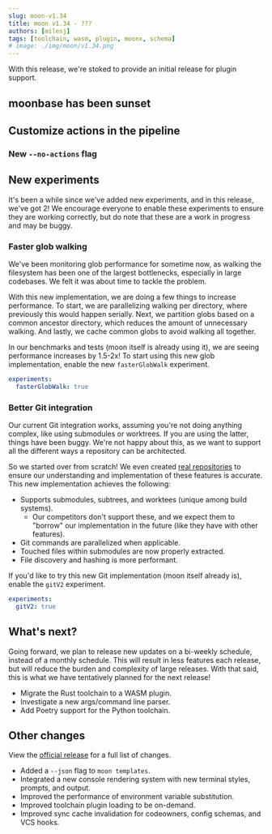 ```yaml
---
slug: moon-v1.34
title: moon v1.34 - ???
authors: [milesj]
tags: [toolchain, wasm, plugin, moonx, schema]
# image: ./img/moon/v1.34.png
---
```


With this release, we're stoked to provide an initial release for plugin support.

<!--truncate-->

## moonbase has been sunset

## Customize actions in the pipeline

### New `--no-actions` flag

## New experiments

It's been a while since we've added new experiments, and in this release, we've got 2! We encourage
everyone to enable these experiments to ensure they are working correctly, but do note that these
are a work in progress and may be buggy.

### Faster glob walking

We've been monitoring glob performance for sometime now, as walking the filesystem has been one of
the largest bottlenecks, especially in large codebases. We felt it was about time to tackle the
problem.

With this new implementation, we are doing a few things to increase performance. To start, we are
parallelizing walking per directory, where previously this would happen serially. Next, we partition
globs based on a common ancestor directory, which reduces the amount of unnecessary walking. And
lastly, we cache common globs to avoid walking all together.

In our benchmarks and tests (moon itself is already using it), we are seeing performance increases
by 1.5-2x! To start using this new glob implementation, enable the new `fasterGlobWalk` experiment.

```yaml title=".moon/workspace.yml" {2}
experiments:
  fasterGlobWalk: true
```

### Better Git integration

Our current Git integration works, assuming you're not doing anything complex, like using submodules
or worktrees. If you are using the latter, things have been buggy. We're not happy about this, as we
want to support all the different ways a repository can be architected.

So we started over from scratch! We even created
[real repositories](https://github.com/moonrepo/git-test) to ensure our understanding and
implementation of these features is accurate. This new implementation achieves the following:

- Supports submodules, subtrees, and worktees (unique among build systems).
  - Our competitors don't support these, and we expect them to "borrow" our implementation in the
    future (like they have with other features).
- Git commands are parallelized when applicable.
- Touched files within submodules are now properly extracted.
- File discovery and hashing is more performant.

If you'd like to try this new Git implementation (moon itself already is), enable the `gitV2`
experiment.

```yaml title=".moon/workspace.yml" {2}
experiments:
  gitV2: true
```

## What's next?

Going forward, we plan to release new updates on a bi-weekly schedule, instead of a monthly
schedule. This will result in less features each release, but will reduce the burden and complexity
of large releases. With that said, this is what we have tentatively planned for the next release!

- Migrate the Rust toolchain to a WASM plugin.
- Investigate a new args/command line parser.
- Add Poetry support for the Python toolchain.

## Other changes

View the [official release](https://github.com/moonrepo/moon/releases/tag/v1.34.0) for a full list
of changes.

- Added a `--json` flag to `moon templates`.
- Integrated a new console rendering system with new terminal styles, prompts, and output.
- Improved the performance of environment variable substitution.
- Improved toolchain plugin loading to be on-demand.
- Improved sync cache invalidation for codeowners, config schemas, and VCS hooks.
